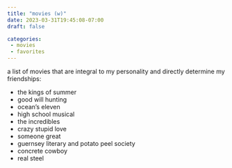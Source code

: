 ```yaml
---
title: "movies (w)"
date: 2023-03-31T19:45:08-07:00
draft: false

categories: 
 - movies
 - favorites
---
```


a list of movies that are integral to my personality and directly determine my friendships:

- the kings of summer
- good will hunting
- ocean's eleven
- high school musical 
- the incredibles
- crazy stupid love
- someone great
- guernsey literary and potato peel society
- concrete cowboy
- real steel